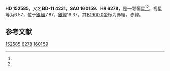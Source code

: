 {{Starbox begin
| name = HD 152585
}}
{{Starbox observe
| epoch = [[J2000.0|J2000.0]]
| constell = {{星座名待查}}<ref name=SIMBAD>{{cite web
 | url=http://simbad.u-strasbg.fr/simbad/sim-id?Ident=HR+6278
 | title =Pulsating variable Star
 | publisher=Centre de Données astronomiques de Strasbourg
 | work=SIMBAD
 | accessdate=2012-07-13}}</ref><ref name=DATA>{{cite web
 | url=http://vizier.u-strasbg.fr/viz-bin/VizieR-5?-out.add=.&-source=5050&-corr=PK=HR&-out.max=9999&HR=6278
 | title=VizieR Detailed Page
 | accessdate=2012-07-13
 | archive-date=2016-03-05
 | archive-url=https://web.archive.org/web/20160305205338/http://vizier.u-strasbg.fr/viz-bin/VizieR-5?-out.add=.&-source=5050&-corr=PK=HR&-out.max=9999&HR=6278
 | dead-url=no
 }}</ref>
| 星官 = 
| ra = {{RA|16|54|40.3}}<ref name=SIMBAD /><ref name=DATA />
| dec = {{DEC|-11|47|33}}<ref name=SIMBAD /><ref name=DATA />
| appmag_v = 6.57<ref name=SIMBAD /><ref name=DATA />
}}
{{Starbox character
| class = A2IV<ref name=SIMBAD /><ref name=DATA />
| b-v = 0.14<ref name=SIMBAD /><ref name=DATA />
| u-b = <ref name=SIMBAD /><ref name=DATA />
| r-i = <ref name=SIMBAD /><ref name=DATA />
| variable = 
}}
{{Starbox astrometry
| radial_v = 
| prop_mo_ra = -5
| parallax = 
| p_error = 
}}
{{Starbox catalog
| names =BD-11 4231，[[SAO星表|SAO]] 160159，[[HD星表|HD]] 152585，[[HR星表|HR]] 6278}}
{{Starbox reference |Simbad=HR+6278}}
{{Starbox end}}

'''HD 152585'''，又名'''BD-11 4231'''，'''SAO 160159'''、'''HR 6278'''，是一颗恒星<ref name=SIMBAD /><ref name=DATA />，视星等为6.57，位于[[銀道座標系|銀經]]7.87，[[銀道座標系|銀緯]]19.37，其[[B1900.0|B1900.0]]坐标为赤經{{RA|16|49|6.2}}，赤緯{{DEC|-11|19.37|44}}。

== 参考文献 ==
{{reflist}}

{{star-stub}}

[[Category:HD和HDE天體|152585]]
[[Category:HR天體|6278]]
[[Category:SAO天體|160159]]